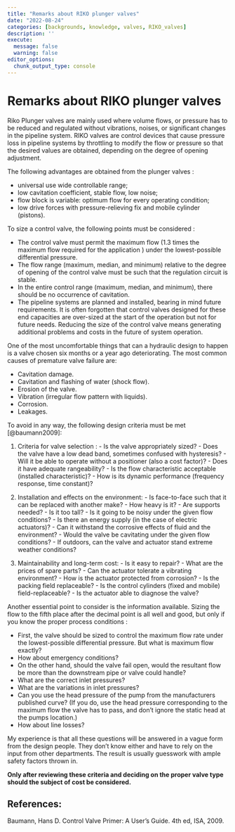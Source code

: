 ```yaml
---
title: "Remarks about RIKO plunger valves"
date: "2022-08-24"
categories: [backgrounds, knowledge, valves, RIKO_valves]
description: ''
execute: 
  message: false
  warning: false
editor_options: 
  chunk_output_type: console
---
```


# Remarks about RIKO plunger valves

Riko Plunger valves are mainly used where volume flows, or pressure has to be reduced and regulated without vibrations, noises, or significant changes in the pipeline system. RIKO valves are control devices that cause pressure loss in pipeline systems by throttling to modify the flow or pressure so that the desired values are obtained, depending on the degree of opening adjustment.

The following advantages are obtained from the plunger valves :

  - universal use wide controllable range;
  - low cavitation coefficient, stable flow, low noise;
  - flow block is variable: optimum flow for every operating condition;
  - low drive forces with pressure-relieving fix and mobile cylinder (pistons).
  
To size a control valve, the following points must be considered :

  - The control valve must permit the maximum flow (1.3 times the maximum flow required for the application ) under the lowest-possible differential pressure.
  - The flow range (maximum, median, and minimum) relative to the degree of opening of the control valve must be such that the regulation circuit is stable.
  - In the entire control range (maximum, median, and minimum), there should be no occurrence of cavitation.
  - The pipeline systems are planned and installed, bearing in mind future requirements. It is often forgotten that control valves designed for these end capacities are over-sized at the start of the operation but not for future needs. Reducing the size of the control valve means generating additional problems and costs in the future of system operation.
  
One of the most uncomfortable things that can a hydraulic design to happen is a valve chosen six months or a year ago deteriorating. The most common causes of premature valve failure are:

  - Cavitation damage.
  - Cavitation and flashing of water (shock flow).
  - Erosion of the valve.
  - Vibration (irregular flow pattern with liquids).
  - Corrosion.
  - Leakages.
  
To avoid in any way, the following design criteria must be met [@baumann2009]:

  1. Criteria for valve selection :
    - Is the valve appropriately sized?
    - Does the valve have a low dead band, sometimes confused with hysteresis?
    - Will it be able to operate without a positioner (also a cost factor)?
    - Does it have adequate rangeability?
    - Is the flow characteristic acceptable (installed characteristic)?
    - How is its dynamic performance (frequency response, time constant)?

  2. Installation and effects on the environment:
    - Is face-to-face such that it can be replaced with another make?
    - How heavy is it?
    - Are supports needed?
    - Is it too tall?
    - Is it going to be noisy under the given flow conditions?
    - Is there an energy supply (in the case of electric actuators)?
    - Can it withstand the corrosive effects of fluid and the environment?
    - Would the valve be cavitating under the given flow conditions?
    - If outdoors, can the valve and actuator stand extreme weather conditions?

  3. Maintainability and long-term cost:
    - Is it easy to repair?
    - What are the prices of spare parts?
    - Can the actuator tolerate a vibrating environment?
    - How is the actuator protected from corrosion?
    - Is the packing field replaceable?
    - Is the control cylinders (fixed and mobile) field-replaceable?
    - Is the actuator able to diagnose the valve?
    
Another essential point to consider is the information available. Sizing the flow to the fifth place after the decimal point is all well and good, but only if you know the proper process conditions :

  - First, the valve should be sized to control the maximum flow rate under the lowest-possible differential pressure. But what is maximum flow exactly?
  - How about emergency conditions?
  - On the other hand, should the valve fail open, would the resultant flow be more than the downstream pipe or valve could handle?
  - What are the correct inlet pressures?
  - What are the variations in inlet pressures?
  - Can you use the head pressure of the pump from the manufacturers published curve? (If you do, use the head pressure corresponding to the maximum flow the valve has to pass, and don't ignore the static head at the pumps location.)
  - How about line losses?
  
My experience is that all these questions will be answered in a vague form from the design people. They don’t know either and have to rely on the input from other departments. The result is usually guesswork with ample safety factors thrown in.

**Only after reviewing these criteria and deciding on the proper valve type should the subject of cost be considered.**

## References:

Baumann, Hans D. Control Valve Primer: A User’s Guide. 4th ed, ISA, 2009.